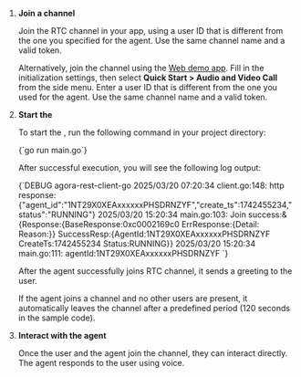 
1. **Join a channel**

    Join the RTC channel in your app, using a user ID that is different from the one you specified for the agent. Use the same channel name and a valid token.

    Alternatively, join the channel using the [Web demo app](https://webdemo-global.agora.io/index.html). Fill in the initialization settings, then select **Quick Start > Audio and Video Call** from the side menu. Enter a user ID that is different from the one you used for the agent. Use the same channel name and a valid token.

1. **Start the <Vpd k="NAME" />**

    To start the <Vg k="AGENT" />, run the following command in your project directory:

    <CodeBlock language="bash" showLineNumbers>
    {`go run main.go`}
    </CodeBlock>

    After successful execution, you will see the following log output:

    <CodeBlock language="bash" showLineNumbers>
    {`DEBUG agora-rest-client-go 2025/03/20 07:20:34 client.go:148: http response:{"agent_id":"1NT29X0XEAxxxxxxPHSDRNZYF","create_ts":1742455234,"status":"RUNNING"}
   2025/03/20 15:20:34 main.go:103: Join success:&{Response:{BaseResponse:0xc0002169c0 ErrResponse:{Detail: Reason:}} SuccessResp:{AgentId:1NT29X0XEAxxxxxxPHSDRNZYF CreateTs:1742455234 Status:RUNNING}}
   2025/03/20 15:20:34 main.go:111: agentId:1NT29X0XEAxxxxxxPHSDRNZYF
    `}
    </CodeBlock>

    After the agent successfully joins RTC channel, it sends a greeting to the user.

    <Admonition type="info">
    If the agent joins a channel and no other users are present, it automatically leaves the channel after a predefined period (120 seconds in the sample code).
    </Admonition>

1. **Interact with the agent**

    Once the user and the agent join the channel, they can interact directly. The agent responds to the user using voice.

